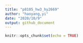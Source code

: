 ```yaml
---
title: "p8105_hw3_hy2669"
author: "haoyang,yi"
date: "2020/10/9"
output: github_document
---
```


```r
knitr::opts_chunk$set(echo = TRUE)
```

